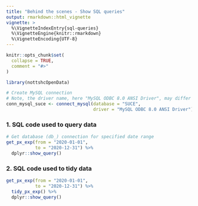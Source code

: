 ```yaml
---
title: "Behind the scenes - Show SQL queries"
output: rmarkdown::html_vignette
vignette: >
  %\VignetteIndexEntry{sql-queries}
  %\VignetteEngine{knitr::rmarkdown}
  %\VignetteEncoding{UTF-8}
---
```


```r
knitr::opts_chunk$set(
  collapse = TRUE,
  comment = "#>"
)
```

```r
library(nottshcOpenData)

# Create MySQL connection
# Note, the driver name, here "MySQL ODBC 8.0 ANSI Driver", may differ on your computer
conn_mysql_suce <- connect_mysql(database = "SUCE",
                                 driver = "MySQL ODBC 8.0 ANSI Driver")
```


### 1. SQL code used to query data

```r
# Get database (db_) connection for specified date range 
get_px_exp(from = "2020-01-01",
           to = "2020-12-31") %>% 
  dplyr::show_query()

```

### 2. SQL code used to tidy data

```r
get_px_exp(from = "2020-01-01",
           to = "2020-12-31") %>% 
  tidy_px_exp() %>% 
  dplyr::show_query()
```
